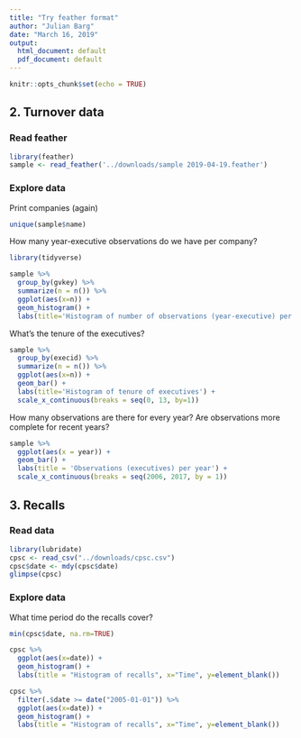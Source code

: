 ```yaml
---
title: "Try feather format"
author: "Julian Barg"
date: "March 16, 2019"
output:
  html_document: default
  pdf_document: default
---
```


```r
knitr::opts_chunk$set(echo = TRUE)
```

## 2. Turnover data

### Read feather
```r
library(feather)
sample <- read_feather('../downloads/sample 2019-04-19.feather')
```

### Explore data

Print companies (again)
```r
unique(sample$name)
```

How many year-executive observations do we have per company?
```r
library(tidyverse)

sample %>%
  group_by(gvkey) %>%
  summarize(n = n()) %>%
  ggplot(aes(x=n)) +
  geom_histogram() +
  labs(title='Histogram of number of observations (year-executive) per company')
```

What's the tenure of the executives?
```r
sample %>%
  group_by(execid) %>%
  summarize(n = n()) %>%
  ggplot(aes(x=n)) +
  geom_bar() +
  labs(title='Histogram of tenure of executives') +
  scale_x_continuous(breaks = seq(0, 13, by=1))
```

How many observations are there for every year? Are observations more complete for recent years?
```r
sample %>%
  ggplot(aes(x = year)) +
  geom_bar() +
  labs(title = 'Observations (executives) per year') +
  scale_x_continuous(breaks = seq(2006, 2017, by = 1))
```

## 3. Recalls

### Read data

```r
library(lubridate)
cpsc <- read_csv("../downloads/cpsc.csv")
cpsc$date <- mdy(cpsc$date)
glimpse(cpsc)
```

### Explore data

What time period do the recalls cover?
```r
min(cpsc$date, na.rm=TRUE)
```

```r
cpsc %>%
  ggplot(aes(x=date)) +
  geom_histogram() + 
  labs(title = "Histogram of recalls", x="Time", y=element_blank())
```

```r
cpsc %>%
  filter(.$date >= date("2005-01-01")) %>%
  ggplot(aes(x=date)) +
  geom_histogram() + 
  labs(title = "Histogram of recalls", x="Time", y=element_blank())
```